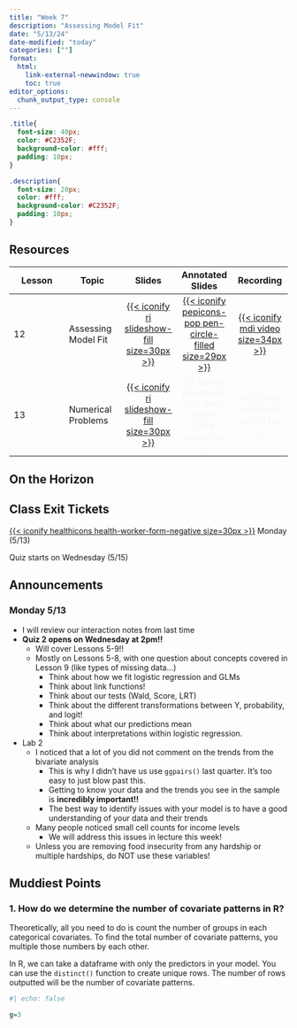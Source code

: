 ```yaml
---
title: "Week 7"
description: "Assessing Model Fit"
date: "5/13/24"
date-modified: "today"
categories: [""]
format: 
  html:
    link-external-newwindow: true
    toc: true
editor_options: 
  chunk_output_type: console
---
```


```css
.title{
  font-size: 40px;
  color: #C2352F;
  background-color: #fff;
  padding: 10px;
}

.description{
  font-size: 20px;
  color: #fff;
  background-color: #C2352F;
  padding: 10px;
}
```

## Resources

| Lesson | Topic               |                                                             Slides                                                             |                                                              Annotated Slides                                                               |                                                               Recording                                                                |
|---------------|---------------|:-------------:|:-------------:|:-------------:|
| 12     | Assessing Model Fit |    [[{{< iconify ri slideshow-fill size=30px >}}](/lectures/12_Assessing_fit/12_Assessing_fit.qmd)]{style="color:#f8f5f0;"}    | [[{{< iconify pepicons-pop pen-circle-filled size=29px >}}](/lectures/12_Assessing_fit/12_Assessing_fit_notes.pdf)]{style="color:#f8f5f0;"} | [[{{< iconify mdi video size=34px >}}](https://echo360.org/media/f3988298-163b-41da-a14f-b13b19714ad5/public)]{style="color:#f8f5f0;"} |
| 13     | Numerical Problems  | [[{{< iconify ri slideshow-fill size=30px >}}](/lectures/13_Numeric_Problems/13_Numeric_Problems.qmd)]{style="color:#f8f5f0;"} |                             [{{< iconify pepicons-pop pen-circle-filled size=29px >}}]{style="color:#f8f5f0;"}                              |                                     [{{< iconify mdi video size=34px >}}]{style="color:#f8f5f0;"}                                      |

## On the Horizon

## Class Exit Tickets

[[{{< iconify healthicons health-worker-form-negative size=30px >}}](https://forms.office.com/Pages/ResponsePage.aspx?id=V3lz4rj6fk2U9pvWr59xWFMopmPUjRtDiHLswhgacNhURUVVUEVGR1lSUVVYVUpTRlExS1I1UllGMy4u)]{style="color:#f8f5f0;"} Monday (5/13)

Quiz starts on Wednesday (5/15)

## Announcements

### Monday 5/13

-   I will review our interaction notes from last time
-   **Quiz 2 opens on Wednesday at 2pm!!**
    -   Will cover Lessons 5-9!!
    -   Mostly on Lessons 5-8, with one question about concepts covered in Lesson 9 (like types of missing data...)
        -   Think about how we fit logistic regression and GLMs
        -   Think about link functions!
        -   Think about our tests (Wald, Score, LRT)
        -   Think about the different transformations between Y, probability, and logit!
        -   Think about what our predictions mean
        -   Think about interpretations within logistic regression.
-   Lab 2
    -   I noticed that a lot of you did not comment on the trends from the bivariate analysis
        -   This is why I didn't have us use `ggpairs()` last quarter. It's too easy to just blow past this.
        -   Getting to know your data and the trends you see in the sample is **incredibly important!!**
        -   The best way to identify issues with your model is to have a good understanding of your data and their trends
    -   Many people noticed small cell counts for income levels
        -   We will address this issues in lecture this week!
    -   Unless you are removing food insecurity from any hardship or multiple hardships, do NOT use these variables!

## Muddiest Points

### 1. How do we determine the number of covariate patterns in R?

Theoretically, all you need to do is count the number of groups in each categorical covariates. To find the total number of covariate patterns, you multiple those numbers by each other.

In R, we can take a dataframe with only the predictors in your model. You can use the `distinct()` function to create unique rows. The number of rows outputted will be the number of covariate patterns.

```r
#| echo: false

g=3
```
